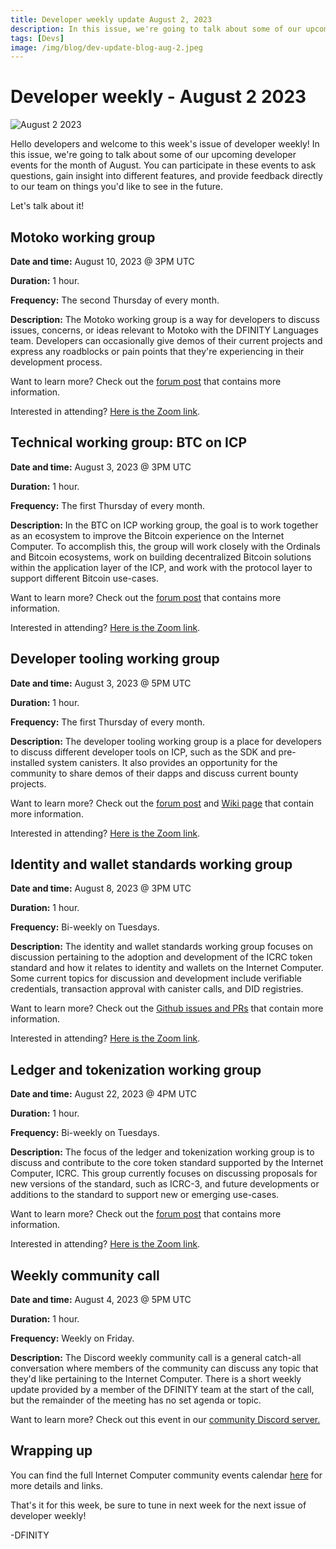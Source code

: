 ```yaml
---
title: Developer weekly update August 2, 2023
description: In this issue, we're going to talk about some of our upcoming developer events for the month of August. You can participate in these events to ask questions, gain insight into different features, and provide feedback directly to our team on things you'd like to see in the future. 
tags: [Devs]
image: /img/blog/dev-update-blog-aug-2.jpeg
---
```


# Developer weekly - August 2 2023

![August 2 2023](../../static/img/blog/dev-update-blog-aug-2.jpeg)

Hello developers and welcome to this week's issue of developer weekly! In this issue, we're going to talk about some of our upcoming developer events for the month of August. You can participate in these events to ask questions, gain insight into different features, and provide feedback directly to our team on things you'd like to see in the future. 

Let's talk about it!

## Motoko working group

**Date and time:** August 10, 2023 @ 3PM UTC

**Duration:** 1 hour. 

**Frequency:** The second Thursday of every month. 

**Description:** The Motoko working group is a way for developers to discuss issues, concerns, or ideas relevant to Motoko with the DFINITY Languages team. Developers can occasionally give demos of their current projects and express any roadblocks or pain points that they're experiencing in their development process. 

Want to learn more? Check out the [forum post](https://forum.dfinity.org/t/motoko-developer-working-group/20488) that contains more information. 

Interested in attending? [Here is the Zoom link](https://dfinity.zoom.us/j/97118754835?pwd%3DWFZiUVcyQ0tqOHlrajFUa0dpRTc3Zz09). 

## Technical working group: BTC on ICP

**Date and time:** August 3, 2023 @ 3PM UTC

**Duration:** 1 hour. 

**Frequency:** The first Thursday of every month. 

**Description:** In the BTC on ICP working group, the goal is to work together as an ecosystem to improve the Bitcoin experience on the Internet Computer. To accomplish this, the group will work closely with the Ordinals and Bitcoin ecosystems, work on building decentralized Bitcoin solutions within the application layer of the ICP, and work with the protocol layer to support different Bitcoin use-cases. 

Want to learn more? Check out the [forum post](https://forum.dfinity.org/t/technical-working-group-btc-on-icp/21225) that contains more information. 

Interested in attending? [Here is the Zoom link](https://dfinity.zoom.us/j/96908162000?pwd=UXc5bFowMXZqTXgwOW9zZFk4TkNNUT09). 

## Developer tooling working group

**Date and time:** August 3, 2023 @ 5PM UTC

**Duration:** 1 hour. 

**Frequency:** The first Thursday of every month.

**Description:** The developer tooling working group is a place for developers to discuss different developer tools on ICP, such as the SDK and pre-installed system canisters. It also provides an opportunity for the community to share demos of their dapps and discuss current bounty projects. 

Want to learn more? Check out the [forum post](https://forum.dfinity.org/t/technical-working-group-developer-tooling/11941) and [Wiki page](https://wiki.internetcomputer.org/wiki/Developer_Tooling) that contain more information. 

Interested in attending? [Here is the Zoom link](https://dfinity.zoom.us/j/98865672859?pwd=UXorcDNQQzl3Tk5rVTVmRW5lYXdEQT09). 

## Identity and wallet standards working group

**Date and time:** August 8, 2023 @ 3PM UTC

**Duration:** 1 hour. 

**Frequency:** Bi-weekly on Tuesdays.

**Description:**  The identity and wallet standards working group focuses on discussion pertaining to the adoption and development of the ICRC token standard and how it relates to identity and wallets on the Internet Computer. Some current topics for discussion and development include verifiable credentials, transaction approval with canister calls, and DID registries. 

Want to learn more? Check out the [Github issues and PRs](https://github.com/dfinity/wg-identity-authentication) that contain more information. 

Interested in attending? [Here is the Zoom link](https://dfinity.zoom.us/j/99119049293?pwd=ZUZ0eGZJN3FHK1RzWkpTZUJoNUd0dz09). 

## Ledger and tokenization working group

**Date and time:** August 22, 2023 @ 4PM UTC

**Duration:** 1 hour. 

**Frequency:** Bi-weekly on Tuesdays.

**Description:** The focus of the ledger and tokenization working group is to discuss and contribute to the core token standard supported by the Internet Computer, ICRC. This group currently focuses on discussing proposals for new versions of the standard, such as ICRC-3, and future developments or additions to the standard to support new or emerging use-cases. 

Want to learn more? Check out the [forum post](https://forum.dfinity.org/t/announcing-token-standard-as-topic-of-the-first-meeting-of-the-ledger-tokenization-working-group/11925) that contains more information. 

Interested in attending? [Here is the Zoom link](https://dfinity.zoom.us/j/99093158767?pwd=NEhFdk9yemtmT2NoYW1Ta2VWM2VzZz09). 

## Weekly community call

**Date and time:** August 4, 2023 @ 5PM UTC

**Duration:** 1 hour. 

**Frequency:** Weekly on Friday.

**Description:** The Discord weekly community call is a general catch-all conversation where members of the community can discuss any topic that they'd like pertaining to the Internet Computer. There is a short weekly update provided by a member of the DFINITY team at the start of the call, but the remainder of the meeting has no set agenda or topic. 

Want to learn more? Check out this event in our [community Discord server.](https://discord.gg/9Ptz48GZ?event=1135913036465573908)

## Wrapping up

You can find the full Internet Computer community events calendar [here](https://calendar.google.com/calendar/u/0/embed?src=c_cgoeq917rpeap7vse3is1hl310@group.calendar.google.com&ctz=Europe/Zurich) for more details and links. 

That's it for this week, be sure to tune in next week for the next issue of developer weekly!

-DFINITY
